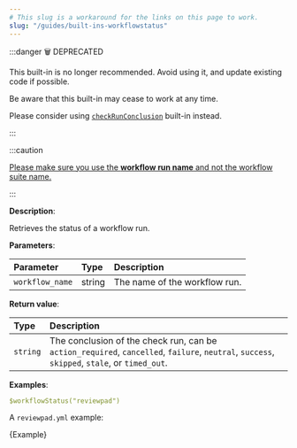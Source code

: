 ```yaml
---
# This slug is a workaround for the links on this page to work.
slug: "/guides/built-ins-workflowstatus"
---
```



:::danger 🗑️ DEPRECATED

This built-in is no longer recommended. Avoid using it, and update existing code if possible.

Be aware that this built-in may cease to work at any time.

Please consider using [`checkRunConclusion`](./built-ins#checkrunconclusion) built-in instead.

:::

:::caution

[Please make sure you use the **workflow run name** and not the workflow suite name.](../troubleshooting#use-check-run-name)

:::

**Description**:

Retrieves the status of a workflow run.

**Parameters**:

| Parameter       | Type   | Description                   |
| :-------------- | :----- | :---------------------------- |
| `workflow_name` | string | The name of the workflow run. |

**Return value**:

| Type     | Description                                                                                                                                  |
| :------- | :------------------------------------------------------------------------------------------------------------------------------------------- |
| `string` | The conclusion of the check run, can be `action_required`, `cancelled`, `failure`, `neutral`, `success`, `skipped`, `stale`, or `timed_out`. |

**Examples**:

```yml
$workflowStatus("reviewpad")
```

A `reviewpad.yml` example:

<CodeBlock language="yml" title="reviewpad.yml">{Example}</CodeBlock>
